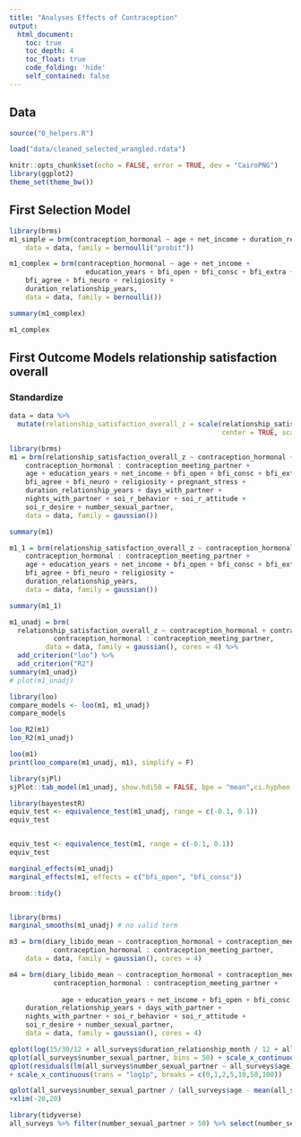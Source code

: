 ```yaml
---
title: "Analyses Effects of Contraception"
output:
  html_document:
    toc: true
    toc_depth: 4
    toc_float: true
    code_folding: 'hide'
    self_contained: false
---
```

  
## Data 
```r
source("0_helpers.R")

load("data/cleaned_selected_wrangled.rdata")

knitr::opts_chunk$set(echo = FALSE, error = TRUE, dev = "CairoPNG")
library(ggplot2)
theme_set(theme_bw())
```


## First Selection Model
```r
library(brms)
m1_simple = brm(contraception_hormonal ~ age + net_income + duration_relationship_years,
    data = data, family = bernoulli("probit"))

m1_complex = brm(contraception_hormonal ~ age + net_income + 
                   education_years + bfi_open + bfi_consc + bfi_extra +
    bfi_agree + bfi_neuro + religiosity +
    duration_relationship_years,
    data = data, family = bernoulli())

summary(m1_complex)

m1_complex
```


## First Outcome Models relationship satisfaction overall
### Standardize
```r
data = data %>%
  mutate(relationship_satisfaction_overall_z = scale(relationship_satisfaction_overall,
                                                     center = TRUE, scale = TRUE))
```

```r
library(brms)
m1 = brm(relationship_satisfaction_overall_z ~ contraception_hormonal + contraception_meeting_partner +
    contraception_hormonal : contraception_meeting_partner +
    age + education_years + net_income + bfi_open + bfi_consc + bfi_extra +
    bfi_agree + bfi_neuro + religiosity + pregnant_stress +
    duration_relationship_years + days_with_partner + 
    nights_with_partner + soi_r_behavior + soi_r_attitude +
    soi_r_desire + number_sexual_partner,
    data = data, family = gaussian())

summary(m1)

m1_1 = brm(relationship_satisfaction_overall_z ~ contraception_hormonal + contraception_meeting_partner +
    contraception_hormonal : contraception_meeting_partner +
    age + education_years + net_income + bfi_open + bfi_consc + bfi_extra +
    bfi_agree + bfi_neuro + religiosity +
    duration_relationship_years,
    data = data, family = gaussian())

summary(m1_1)

m1_unadj = brm(
  relationship_satisfaction_overall_z ~ contraception_hormonal + contraception_meeting_partner +
           contraception_hormonal : contraception_meeting_partner,
         data = data, family = gaussian(), cores = 4) %>% 
  add_criterion("loo") %>% 
  add_criterion("R2")
summary(m1_unadj)
# plot(m1_unadj)

library(loo)
compare_models <- loo(m1, m1_unadj)
compare_models

loo_R2(m1)
loo_R2(m1_unadj)

loo(m1)
print(loo_compare(m1_unadj, m1), simplify = F)

library(sjPl)
sjPlot::tab_model(m1_unadj, show.hdi50 = FALSE, bpe = "mean",ci.hyphen = ";", prefix.labels = "label")

library(bayestestR)
equiv_test <- equivalence_test(m1_unadj, range = c(-0.1, 0.1))
equiv_test


equiv_test <- equivalence_test(m1, range = c(-0.1, 0.1))
equiv_test

marginal_effects(m1_unadj)
marginal_effects(m1, effects = c("bfi_open", "bfi_consc"))

broom::tidy()


library(brms)
marginal_smooths(m1_unadj) # no valid term
```


```r
m3 = brm(diary_libido_mean ~ contraception_hormonal + contraception_meeting_partner +
           contraception_hormonal : contraception_meeting_partner,
    data = data, family = gaussian(), cores = 4)

m4 = brm(diary_libido_mean ~ contraception_hormonal + contraception_meeting_partner +
           contraception_hormonal : contraception_meeting_partner +
 
             age + education_years + net_income + bfi_open + bfi_consc + bfi_extra + bfi_agree + bfi_neuro + religiosity + pregnant_stress +
    duration_relationship_years + days_with_partner + 
    nights_with_partner + soi_r_behavior + soi_r_attitude +
    soi_r_desire + number_sexual_partner,
    data = data, family = gaussian(), cores = 4)

```


```r
qplot(log(15/30/12 + all_surveys$duration_relationship_month / 12 + all_surveys$duration_relationship_years))
qplot(all_surveys$number_sexual_partner, bins = 50) + scale_x_continuous(trans = "log1p", breaks = c(0,1,2,5,10,50,100))
qplot(residuals(lm(all_surveys$number_sexual_partner ~ all_surveys$age)), bins = 50) +xlim(-20,20)
+ scale_x_continuous(trans = "log1p", breaks = c(0,1,2,5,10,50,100))

qplot(all_surveys$number_sexual_partner / (all_surveys$age - mean(all_surveys$first_time, na.rm = T)), bins = 50)
+xlim(-20,20)

library(tidyverse)
all_surveys %>% filter(number_sexual_partner > 50) %>% select(number_sexual_partner, age, first_time, number_sexual_partner_certainty, reasons_for_exclusion, free_not_covered_demo) %>% arrange(number_sexual_partner)
```

